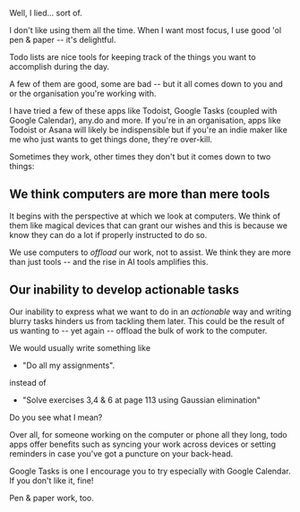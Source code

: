 

<BlogHead title={title} description={description} date={date} />

Well, I lied... sort of.

I don't like using them all the time.
When I want most focus, I use good 'ol pen & paper -- it's delightful.

Todo lists are nice tools for keeping track of the things you want to accomplish
during the day.

A few of them are good, some are bad -- but it all comes down to you and or the organisation you're working with.

I have tried a few of these apps like Todoist, Google Tasks (coupled with Google Calendar), any.do and more.
If you're in an organisation, apps like Todoist or Asana will likely be indispensible but if you're an indie maker like me who just wants to get things done, they're over-kill.

Sometimes they work, other times they don't but it comes down to two things:

## We think computers are more than mere tools

It begins with the perspective at which we look at computers.
We think of them like magical devices that can grant our wishes and this is because we know they can do a lot if properly instructed to do so.

We use computers to _offload_ our work, not to assist. We think they are more than just tools -- and the rise in AI tools amplifies this.

## Our inability to develop actionable tasks

Our inability to express what we want to do in an _actionable_ way and writing blurry tasks hinders us from tackling them later.
This could be the result of us wanting to -- yet again -- offload the bulk of work to the computer.

We would usually write something like

- "Do all my assignments".

instead of

- "Solve exercises 3,4 & 6 at page 113 using Gaussian elimination"

Do you see what I mean?

Over all, for someone working on the computer or phone all they long, todo apps offer benefits such as syncing
your work across devices or setting reminders in case you've got a puncture on your back-head.

Google Tasks is one I encourage you to try especially with Google Calendar. If you don't like it, fine!

Pen & paper work, too.
